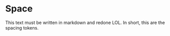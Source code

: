 
<Meta title="Tokes/Space" />

# Space

This text must be written in markdown and redone LOL. In short, this are the spacing tokens.

<TokensGrid tokens={space} hasRemValue />


